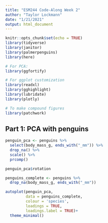 ```yaml
---
title: "ESM244 Code-Along Week 2"
author: "Taylor Lockmann"
date: "1/21/2021"
output: html_document
---
```


```r
knitr::opts_chunk$set(echo = TRUE)
library(tidyverse)
library(janitor)
library(palmerpenguins)
library(here)

# For PCA:
library(ggfortify)

# For ggplot customization
library(readxl)
library(gghighlight)
library(lubridate)
library(plotly)

# To make compound figures
library(patchwork)
```

## Part 1: PCA with penguins

```r
penguin_pca <- penguins %>% 
  select(body_mass_g, ends_with("_mm")) %>% 
  drop_na() %>% 
  scale() %>% 
  prcomp()

penguin_pca$rotation

penguins_complete <- penguins %>% 
  drop_na(body_mass_g, ends_with("_mm"))

autoplot(penguin_pca,
         data = penguins_complete,
         colour = 'species',
         loadings = TRUE,
         loadings.label = TRUE)+
  theme_minimal()
```

